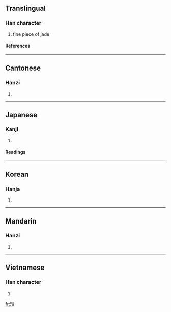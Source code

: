 ==Translingual==
===Han character===
{{Han char|rn=96|rad=玉|as=09|sn=13|four=1616<sub>0</sub>|canj=一土日月山 (MGABU)}}
# fine piece of jade
====References====
{{Han ref|kx=0736.150|dkj=21096|dj=1147.180|hdz=21126.050|uh=7441|ud=29761|bh=B7E8|bd=47080}}
----
==Cantonese==
===Hanzi===
{{yue-hanzi|jyut=|y=mou6}}
# {{defn|Cantonese}}
----
==Japanese==
===Kanji===
{{ja-kanji|grade=|rs=玉09}}
# {{defn|Japanese}} 
====Readings====
{{ja-readings|on=[[ぼう]] (bō), [[もう]] (mō), [[まい]] (mai)|kun=}}
----
==Korean==
===Hanja===
{{ko-hanja|hangeul=모|eumhun=|rv=mo|mr=mo|y=mo}}
# {{defn|Korean}}
----
==Mandarin==
===Hanzi===
{{cmn-hanzi|pin=[[mào]] ([[mao4]])|wg=mao<sup>4</sup>}}
# {{defn|Mandarin}}
----
==Vietnamese==
===Han character===
{{vi-hantu|cười}}
# {{defn|Vietnamese}}

[[fr:瑁]]